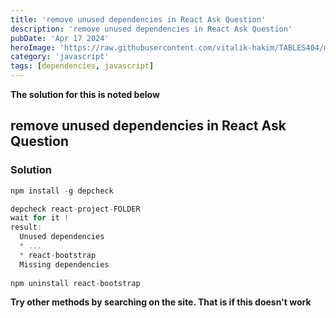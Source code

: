 ---
title: 'remove unused dependencies in React Ask Question'
description: 'remove unused dependencies in React Ask Question'
pubDate: 'Apr 17 2024'
heroImage: 'https://raw.githubusercontent.com/vitalik-hakim/TABLES404/main/error_b/JavaScript.png'
category: 'javascript'
tags: [dependencies, javascript]
---

**The solution for this is noted below**

## remove unused dependencies in React Ask Question

### Solution

```javascript
npm install -g depcheck

depcheck react-project-FOLDER
wait for it !
result:
  Unused dependencies
  * ...
  * react-bootstrap
  Missing dependencies
 
npm uninstall react-bootstrap
```
**Try other methods by searching on the site. That is if this doesn't work**
